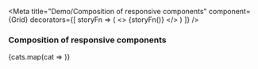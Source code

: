
<Meta
  title="Demo/Composition of responsive components"
  component={Grid}
  decorators={[
    storyFn => (
      <>
        <Sprites />
        {storyFn()}
      </>
    )
  ]}
/>

### Composition of responsive components

<Story name="DemoGrid">
  <DemoResizer init='240px'>
    <Grid>
      {cats.map(cat => <DemoItem key={cat.title} {...cat} />)}
    </Grid>
  </DemoResizer>
</Story>
